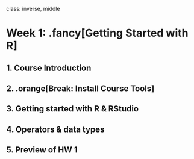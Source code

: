 
class: inverse, middle

# Week 1: .fancy[Getting Started with R]

## 1. Course Introduction
## 2. .orange[Break: Install Course Tools]
## 3. Getting started with R & RStudio
## 4. Operators & data types
## 5. Preview of HW 1
